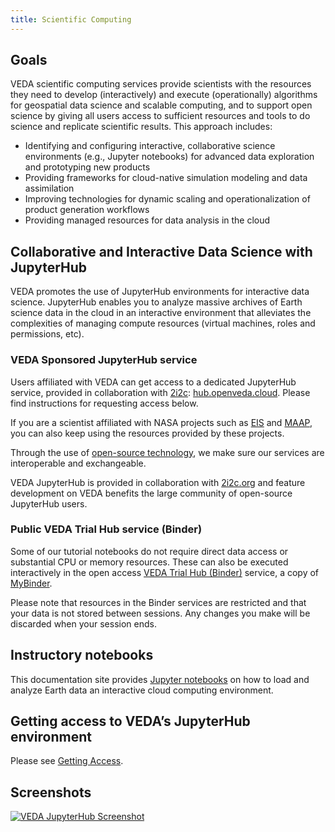 ```yaml
---
title: Scientific Computing
---
```


## Goals

VEDA scientific computing services provide scientists with the resources they need to develop (interactively) and execute (operationally) algorithms for geospatial data science and scalable computing, and to support open science by giving all users access to sufficient resources and tools to do science and replicate scientific results. This approach includes:

* Identifying and configuring interactive, collaborative science environments (e.g., Jupyter notebooks) for advanced data exploration and prototyping new products
* Providing frameworks for cloud-native simulation modeling and data assimilation
* Improving technologies for dynamic scaling and operationalization of product generation workflows
* Providing managed resources for data analysis in the cloud


## Collaborative and Interactive Data Science with JupyterHub

VEDA promotes the use of JupyterHub environments for interactive data science. JupyterHub enables you to analyze massive archives of Earth science data in the cloud in an interactive environment that alleviates the complexities of managing compute resources (virtual machines, roles and permissions, etc).

### VEDA Sponsored JupyterHub service

Users affiliated with VEDA can get access to a dedicated JupyterHub service, provided in collaboration with [2i2c](https://2i2c.org/): [hub.openveda.cloud](https://hub.openveda.cloud/). Please find instructions for requesting access below.

If you are a scientist affiliated with NASA projects such as [EIS](https://eis.smce.nasa.gov/about.html) and [MAAP](https://ops.maap-project.org), you can also keep using the resources provided by these projects.

Through the use of [open-source technology](/open-source-ecosystem/index.qmd), we make sure our services are interoperable and exchangeable.

VEDA JupyterHub is provided in collaboration with [2i2c.org](https://2i2c.org/) and feature development on VEDA benefits the large community of open-source JupyterHub users.

### Public VEDA Trial Hub service (Binder)

Some of our tutorial notebooks do not require direct data access or substantial CPU or memory resources. 
These can also be executed interactively in the open access [VEDA Trial Hub (Binder)](https://binder.openveda.cloud/) service, a copy of [MyBinder](https://mybinder.org/). 

Please note that resources in the Binder services are restricted and that your data is not stored between sessions. Any changes you make will be discarded when your session ends.


## Instructory notebooks

This documentation site provides [Jupyter notebooks](/notebooks/index.qmd) on how to load and analyze Earth data an interactive cloud computing environment.


## Getting access to VEDA's JupyterHub environment {#access}

Please see [Getting Access](getting-access.qmd).


## Screenshots

[![VEDA JupyterHub Screenshot](images/analytics-platform.png)](https://hub.openveda.cloud)